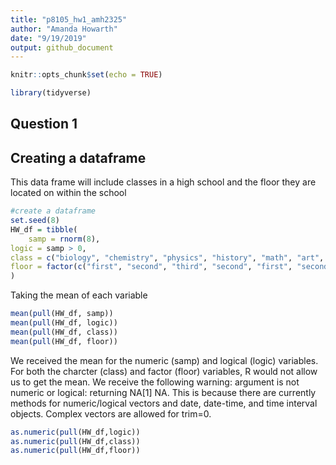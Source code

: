 ```yaml
---
title: "p8105_hw1_amh2325"
author: "Amanda Howarth"
date: "9/19/2019"
output: github_document
---
```




```r
knitr::opts_chunk$set(echo = TRUE)
```

``` r
library(tidyverse)
```

## Question 1 
## Creating a dataframe 

This data frame will include classes in a high school and the floor they are located on within the school 

```r

#create a dataframe 
set.seed(8)
HW_df = tibble(
    samp = rnorm(8),
logic = samp > 0,
class = c("biology", "chemistry", "physics", "history", "math", "art", "music", "gym"),
floor = factor(c("first", "second", "third", "second", "first", "second", "third", "first"))
)

```

Taking the mean of each variable
```r
mean(pull(HW_df, samp))
mean(pull(HW_df, logic))
mean(pull(HW_df, class))
mean(pull(HW_df, floor))

```
We received the mean for the numeric (samp) and logical (logic) variables. For both the charcter (class) and factor (floor) variables, R would not allow us to get the mean. We receive the following warning: argument is not numeric or logical: returning NA[1] NA. This is because there are currently methods for numeric/logical vectors and date, date-time, and time interval objects. Complex vectors are allowed for trim=0. 

```r
as.numeric(pull(HW_df,logic))
as.numeric(pull(HW_df,class))
as.numeric(pull(HW_df,floor))
```